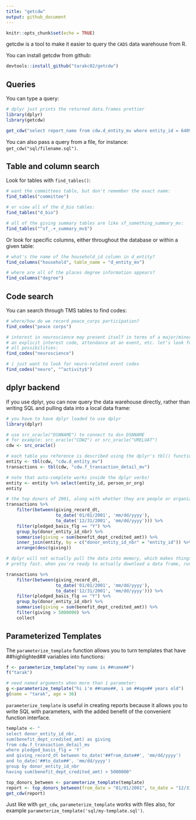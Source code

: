 ```yaml
---
title: "getcdw"
output: github_document
---
```


```r
knitr::opts_chunk$set(echo = TRUE)
```

getcdw is a tool to make it easier to query the `CADS` data warehouse from R.

You can install getcdw from github:

```r
devtools::install_github("tarakc02/getcdw")
```

## Queries

You can type a query:

```r
# dplyr just prints the returned data.frames prettier
library(dplyr)
library(getcdw)

get_cdw("select report_name from cdw.d_entity_mv where entity_id = 640993")
```

You can also pass a query from a file, for instance: `get_cdw("sql/filename.sql")`.

## Table and column search

Look for tables with `find_tables()`:

```r
# want the committees table, but don't remember the exact name:
find_tables("committee")

# or view all of the d_bio tables:
find_tables("d_bio")

# all of the giving summary tables are like sf_something_summary_mv:
find_tables("^sf_.+_summary_mv$")
```

Or look for specific columns, either throughout the database or within a given table:

```r
# what's the name of the household_id column in d_entity?
find_columns("household", table_name = "d_entity_mv")

# where are all of the places degree information appears?
find_columns("degree")
```

## Code search

You can search through TMS tables to find codes:

```r
# where/how do we record peace_corps participation?
find_codes("peace corps")

# interest in neuroscience may present itself in terms of a major/minor, 
# an explicit interest code, attendance at an event, etc. let's look for
# all possibilities:
find_codes("neuroscience")

# i just want to look for neuro-related event codes
find_codes("neuro", "^activity$")
```

## dplyr backend

If you use dplyr, you can now query the data warehouse directly, rather than writing SQL and pulling data into a local data frame:

```r
# you have to have dplyr loaded to use dplyr
library(dplyr)

# use src_oracle("DSNNAME") to connect to dsn DSNNAME
# for example: src_oracle("CDW2") or src_oracle("URELUAT")
cdw <- src_oracle()

# each table you reference is described using the dplyr's tbl() function
entity <- tbl(cdw, "cdw.d_entity_mv")
transactions <- tbl(cdw, "cdw.f_transaction_detail_mv")

# note that auto-complete works inside the dplyr verbs!
entity <- entity %>% select(entity_id, person_or_org)
entity

# the top donors of 2001, along with whether they are people or organizations
transactions %>%
    filter(between(giving_record_dt,
                   to_date('01/01/2001', 'mm/dd/yyyy'),
                   to_date('12/31/2001', 'mm/dd/yyyy'))) %>%
    filter(pledged_basis_flg == "Y") %>%
    group_by(donor_entity_id_nbr) %>%
    summarise(giving = sum(benefit_dept_credited_amt)) %>%
    inner_join(entity, by = c("donor_entity_id_nbr" = "entity_id")) %>%
    arrange(desc(giving))

# dplyr will not actually pull the data into memory, which makes things
# pretty fast. when you're ready to actually download a data frame, run collect():

transactions %>%
    filter(between(giving_record_dt,
                   to_date('01/01/2001', 'mm/dd/yyyy'),
                   to_date('12/31/2001', 'mm/dd/yyyy'))) %>%
    filter(pledged_basis_flg == "Y") %>%
    group_by(donor_entity_id_nbr) %>%
    summarise(giving = sum(benefit_dept_credited_amt)) %>%
    filter(giving > 5000000) %>% 
    collect
```

## Parameterized Templates

The `parameterize_template` function allows you to turn templates that have ##highlighted## variables into functions:

```r
f <- parameterize_template("my name is ##name##")
f("tarak")

# need named arguments when more than 1 parameter:
g <-parameterize_template("hi i'm ##name##, i am ##age## years old") 
g(name = "tarak", age = 36)
```

`parameterize_template` is useful in creating reports because it allows you to write SQL with parameters, with the added benefit of the convenient function interface. 

```r
template <- "
select donor_entity_id_nbr, 
sum(benefit_dept_credited_amt) as giving
from cdw.f_transaction_detail_mv
where pledged_basis_flg = 'Y'
and giving_record_dt between to_date('##from_date##', 'mm/dd/yyyy') 
and to_date('##to_date##', 'mm/dd/yyyy')
group by donor_entity_id_nbr
having sum(benefit_dept_credited_amt) > 5000000"

top_donors_between <- parameterize_template(template)
report <- top_donors_between(from_date = "01/01/2001", to_date = "12/31/2001")
get_cdw(report)
```

Just like with `get_cdw`, `parameterize_template` works with files also, for example `parameterize_template('sql/my-template.sql')`.
